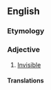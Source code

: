 ==English==

===Etymology===
{{prefix|un|visible}}

===Adjective===
{{en-adj}}

# {{archaic}} [[invisible|Invisible]]

====Translations====
{{trans-see|invisible}}